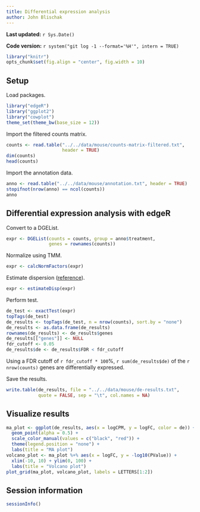 ```yaml
---
title: Differential expression analysis
author: John Blischak
---
```


**Last updated:** `r Sys.Date()`

**Code version:** `r system("git log -1 --format='%H'", intern = TRUE)`

```r
library("knitr")
opts_chunk$set(fig.align = "center", fig.width = 10)
```

## Setup

Load packages.

```r
library("edgeR")
library("ggplot2")
library("cowplot")
theme_set(theme_bw(base_size = 12))
```

Import the filtered counts matrix.

```r
counts <- read.table("../../data/mouse/counts-matrix-filtered.txt",
                     header = TRUE)
dim(counts)
head(counts)
```

Import the annotation data.

```r
anno <- read.table("../../data/mouse/annotation.txt", header = TRUE)
stopifnot(nrow(anno) == ncol(counts))
anno
```

## Differential expression analysis with edgeR

Convert to a DGEList.

```r
expr <- DGEList(counts = counts, group = anno$treatment,
                genes = rownames(counts))
```

Normalize using TMM.

```r
expr <- calcNormFactors(expr)
```

Estimate dispersion ([reference](http://permalink.gmane.org/gmane.science.biology.informatics.conductor/52415)).

```r
expr <- estimateDisp(expr)
```

Perform test.

```r
de_test <- exactTest(expr)
topTags(de_test)
de_results <- topTags(de_test, n = nrow(counts), sort.by = "none")
de_results <- as.data.frame(de_results)
rownames(de_results) <- de_results$genes
de_results[["genes"]] <- NULL
fdr_cutoff <- 0.05
de_results$de <- de_results$FDR < fdr_cutoff
```

Using a FDR cutoff of `r fdr_cutoff * 100`%, `r sum(de_results$de)` of the `r nrow(counts)` genes are differentially expressed.

Save the results.

```r
write.table(de_results, file = "../../data/mouse/de-results.txt",
            quote = FALSE, sep = "\t", col.names = NA)
```

## Visualize results

```r
ma_plot <- ggplot(de_results, aes(x = logCPM, y = logFC, color = de)) +
  geom_point(alpha = 0.5) +
  scale_color_manual(values = c("black", "red")) +
  theme(legend.position = "none") +
  labs(title = "MA plot")
volcano_plot <- ma_plot %+% aes(x = logFC, y = -log10(PValue)) +
  xlim(-10, 10) + ylim(0, 100) +
  labs(title = "Volcano plot")
plot_grid(ma_plot, volcano_plot, labels = LETTERS[1:2])
```

## Session information

```r
sessionInfo()
```
